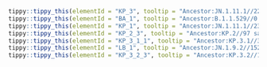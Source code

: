 



```r
tippy::tippy_this(elementId = "KP_3", tooltip = "Ancestor:JN.1.11.1//227 samples in last 120 days.//Alias of B.1.1.529.2.86.1.1.11.1.3, S:Q493E, from sars-cov-2-variants/lineage-proposals#1410")
tippy::tippy_this(elementId = "BA_1", tooltip = "Ancestor:B.1.1.529//0 samples in last 120 days.//Alias of B.1.1.529.1, from #361")
tippy::tippy_this(elementId = "KP_1", tooltip = "Ancestor:JN.1.11.1//23 samples in last 120 days.//Alias of B.1.1.529.2.86.1.1.11.1.1, S:K1086R, from sars-cov-2-variants/lineage-proposals#1364")
tippy::tippy_this(elementId = "KP_2_3", tooltip = "Ancestor:KP.2//97 samples in last 120 days.//Alias of B.1.1.529.2.86.1.1.11.1.2.3, S:H146Q, ORF3a:K67N, S:31del")
tippy::tippy_this(elementId = "KP_3_1_1", tooltip = "Ancestor:KP.3.1//3 samples in last 120 days.//Alias of B.1.1.529.2.86.1.1.11.1.3.1.1, ORF1a:S4286C, C12616T, S:S31del, Spain")
tippy::tippy_this(elementId = "LB_1", tooltip = "Ancestor:JN.1.9.2//152 samples in last 120 days.//Alias of B.1.1.529.2.86.1.1.9.2.1, S:F456L (T22928C)")
tippy::tippy_this(elementId = "KP_3_2_3", tooltip = "Ancestor:KP.3.2//177 samples in last 120 days.//Alias of B.1.1.529.2.86.1.1.11.1.3.2.3, ORF3a:S40P, C11518T")
```
